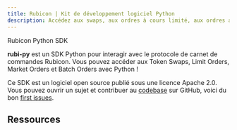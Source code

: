 ```yaml
---
title: Rubicon | Kit de développement logiciel Python
description: Accédez aux swaps, aux ordres à cours limité, aux ordres au marché et aux ordres par lots avec Python
---
```


Rubicon Python SDK

**rubi-py** est un SDK Python pour interagir avec le protocole de carnet de commandes Rubicon. Vous pouvez accéder aux Token Swaps, Limit Orders, Market Orders et Batch Orders avec Python !

Ce SDK est un logiciel open source publié sous une licence Apache 2.0. Vous pouvez ouvrir un sujet et contribuer au [codebase](https://github.com/RubiconDeFi/rubi-py) sur GitHub, voici du bon [first issues](https://github.com/RubiconDeFi/rubi-py/issues?q=is%3Aissue+is%3Aopen+label%3A%22good+first+issue%22).

## Ressources

<QuickLinks>
<QuickLink title="rubi-py" icon="installation" href="https://github.com/RubiconDeFi/rubi-py" description="Voir le SDK Python sur GitHub"></QuickLink>
<QuickLink title="Doc" icon="presets" href="https://rubi.readthedocs.io/en/latest/" description="Documents de développement pour rubi"></QuickLink>
<QuickLink title="Python Package" icon="plugins" href="https://pypi.org/project/rubi/" description="Install the rubi package on PYPI"></QuickLink>
<QuickLink
		title="Examples"
		icon="theming"
		href="https://github.com/RubiconDeFi/rubi-py/tree/master/rubi/docs/examples"
		description="some useful examples for getting started with rubi"
	></QuickLink>
</QuickLinks>